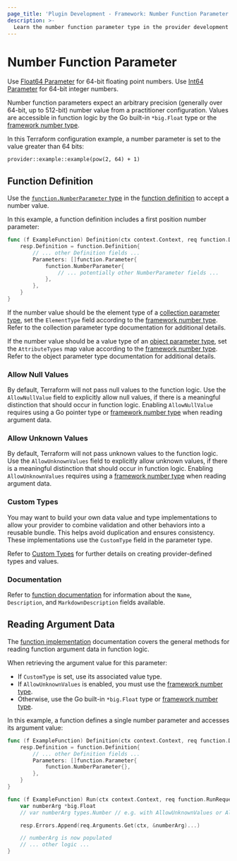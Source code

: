 ```yaml
---
page_title: 'Plugin Development - Framework: Number Function Parameter'
description: >-
  Learn the number function parameter type in the provider development framework.
---
```


# Number Function Parameter

<Tip>

Use [Float64 Parameter](/terraform/plugin/framework/functions/parameters/float64) for 64-bit floating point numbers. Use [Int64 Parameter](/terraform/plugin/framework/functions/parameters/int64) for 64-bit integer numbers.

</Tip>

Number function parameters expect an arbitrary precision (generally over 64-bit, up to 512-bit) number value from a practitioner configuration. Values are accessible in function logic by the Go built-in `*big.Float` type or the [framework number type](/terraform/plugin/framework/handling-data/types/number).

In this Terraform configuration example, a number parameter is set to the value greater than 64 bits:

```hcl
provider::example::example(pow(2, 64) + 1)
```

## Function Definition

Use the [`function.NumberParameter` type](https://pkg.go.dev/github.com/hashicorp/terraform-plugin-framework/function#NumberParameter) in the [function definition](/terraform/plugin/framework/functions/implementation#definition-method) to accept a number value.

In this example, a function definition includes a first position number parameter:

```go
func (f ExampleFunction) Definition(ctx context.Context, req function.DefinitionRequest, resp *function.DefinitionResponse) {
    resp.Definition = function.Definition{
        // ... other Definition fields ...
        Parameters: []function.Parameter{
            function.NumberParameter{
                // ... potentially other NumberParameter fields ...
            },
        },
    }
}
```

If the number value should be the element type of a [collection parameter type](/terraform/plugin/framework/functions/parameters#collection-parameter-types), set the `ElementType` field according to the [framework number type](/terraform/plugin/framework/handling-data/types/number). Refer to the collection parameter type documentation for additional details.

If the number value should be a value type of an [object parameter type](/terraform/plugin/framework/functions/parameters#object-parameter-type), set the `AttributeTypes` map value according to the [framework number type](/terraform/plugin/framework/handling-data/types/number). Refer to the object parameter type documentation for additional details.

### Allow Null Values

By default, Terraform will not pass null values to the function logic. Use the `AllowNullValue` field to explicitly allow null values, if there is a meaningful distinction that should occur in function logic. Enabling `AllowNullValue` requires using a Go pointer type or [framework number type](/terraform/plugin/framework/handling-data/types/number) when reading argument data.

### Allow Unknown Values

By default, Terraform will not pass unknown values to the function logic. Use the `AllowUnknownValues` field to explicitly allow unknown values, if there is a meaningful distinction that should occur in function logic. Enabling `AllowUnknownValues` requires using a [framework number type](/terraform/plugin/framework/handling-data/types/number) when reading argument data.

### Custom Types

You may want to build your own data value and type implementations to allow your provider to combine validation and other behaviors into a reusable bundle. This helps avoid duplication and ensures consistency. These implementations use the `CustomType` field in the parameter type.

Refer to [Custom Types](/terraform/plugin/framework/handling-data/types/custom) for further details on creating provider-defined types and values.

### Documentation

Refer to [function documentation](/terraform/plugin/framework/functions/documentation) for information about the `Name`, `Description`, and `MarkdownDescription` fields available.

## Reading Argument Data

The [function implementation](/terraform/plugin/framework/functions/implementation) documentation covers the general methods for reading function argument data in function logic.

When retrieving the argument value for this parameter:

* If `CustomType` is set, use its associated value type.
* If `AllowUnknownValues` is enabled, you must use the [framework number type](/terraform/plugin/framework/handling-data/types/number).
* Otherwise, use the Go built-in `*big.Float` type or [framework number type](/terraform/plugin/framework/handling-data/types/number).

In this example, a function defines a single number parameter and accesses its argument value:

```go
func (f ExampleFunction) Definition(ctx context.Context, req function.DefinitionRequest, resp *function.DefinitionResponse) {
    resp.Definition = function.Definition{
        // ... other Definition fields ...
        Parameters: []function.Parameter{
            function.NumberParameter{},
        },
    }
}

func (f ExampleFunction) Run(ctx context.Context, req function.RunRequest, resp *function.RunResponse) {
    var numberArg *big.Float
    // var numberArg types.Number // e.g. with AllowUnknownValues or AllowNullValue

    resp.Errors.Append(req.Arguments.Get(ctx, &numberArg)...)

    // numberArg is now populated
    // ... other logic ...
}
```
